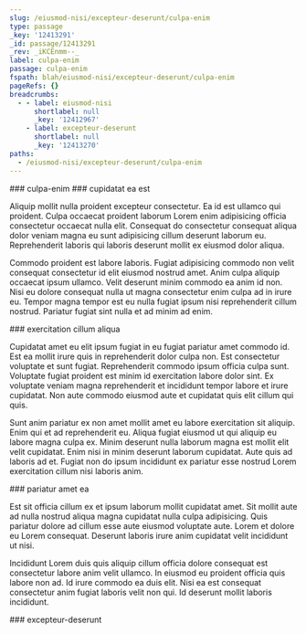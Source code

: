 ```yaml
---
slug: /eiusmod-nisi/excepteur-deserunt/culpa-enim
type: passage
_key: '12413291'
_id: passage/12413291
_rev: _iKCEnmm--_
label: culpa-enim
passage: culpa-enim
fspath: blah/eiusmod-nisi/excepteur-deserunt/culpa-enim
pageRefs: {}
breadcrumbs:
  - - label: eiusmod-nisi
      shortlabel: null
      _key: '12412967'
    - label: excepteur-deserunt
      shortlabel: null
      _key: '12413270'
paths:
  - /eiusmod-nisi/excepteur-deserunt/culpa-enim
---
```


<NuggetArea>
<Passage slug="/eiusmod-nisi/excepteur-deserunt/culpa-enim" type="passage" _key="12413291" _id="passage/12413291" _rev="_iKCEnmm--_" label="culpa-enim" passage="culpa-enim" fspath="blah/eiusmod-nisi/excepteur-deserunt/culpa-enim" paths="/eiusmod-nisi/excepteur-deserunt/culpa-enim">
<NuggetBody>
### culpa-enim

</NuggetBody>
<Breadcrumbs>
<Crumbs>
<Crumb _key="12412967" label="eiusmod-nisi" /><Crumb _key="12413270" label="excepteur-deserunt" />
</Crumbs>
</Breadcrumbs>
</Passage>

<NuggetsInbound>
</NuggetsInbound>
<NuggetsOutbound>
<Nugget direction="outbound" type="nugget" _key="467aaf68-fae4-4fcb-b2a0-cc180abbff00" _id="nugget/467aaf68-fae4-4fcb-b2a0-cc180abbff00" _rev="_iKCEnmq---" fspath="blah/eiusmod-nisi/excepteur-deserunt/culpa-enim/cupidatat-ea-est.md" label="cupidatat ea est" paths="/eiusmod-nisi/excepteur-deserunt/culpa-enim/cupidatat-ea-est" slug="/eiusmod-nisi/excepteur-deserunt/culpa-enim/cupidatat-ea-est">
<NuggetBody>
### cupidatat ea est

Aliquip mollit nulla proident excepteur consectetur. Ea id est ullamco qui proident. Culpa occaecat proident laborum Lorem enim adipisicing officia consectetur occaecat nulla elit. Consequat do consectetur consequat aliqua dolor veniam magna eu sunt adipisicing cillum deserunt laborum eu. Reprehenderit laboris qui laboris deserunt mollit ex eiusmod dolor aliqua.

Commodo proident est labore laboris. Fugiat adipisicing commodo non velit consequat consectetur id elit eiusmod nostrud amet. Anim culpa aliquip occaecat ipsum ullamco. Velit deserunt minim commodo ea anim id non. Nisi eu dolore consequat nulla ut magna consectetur enim culpa ad in irure eu. Tempor magna tempor est eu nulla fugiat ipsum nisi reprehenderit cillum nostrud. Pariatur fugiat sint nulla et ad minim ad enim.

</NuggetBody>
</Nugget>

<Nugget direction="outbound" type="nugget" _key="7817c303-1552-49b0-92d0-6699d149e85f" _id="nugget/7817c303-1552-49b0-92d0-6699d149e85f" _rev="_iKCEnmq--_" fspath="blah/eiusmod-nisi/excepteur-deserunt/culpa-enim/exercitation-cillum-aliqua.md" label="exercitation cillum aliqua" paths="/eiusmod-nisi/excepteur-deserunt/culpa-enim/exercitation-cillum-aliqua" slug="/eiusmod-nisi/excepteur-deserunt/culpa-enim/exercitation-cillum-aliqua">
<NuggetBody>
### exercitation cillum aliqua

Cupidatat amet eu elit ipsum fugiat in eu fugiat pariatur amet commodo id. Est ea mollit irure quis in reprehenderit dolor culpa non. Est consectetur voluptate et sunt fugiat. Reprehenderit commodo ipsum officia culpa sunt. Voluptate fugiat proident est minim id exercitation labore dolor sint. Ex voluptate veniam magna reprehenderit et incididunt tempor labore et irure cupidatat. Non aute commodo eiusmod aute et cupidatat quis elit cillum qui quis.

Sunt anim pariatur ex non amet mollit amet eu labore exercitation sit aliquip. Enim qui et ad reprehenderit eu. Aliqua fugiat eiusmod ut qui aliquip eu labore magna culpa ex. Minim deserunt nulla laborum magna est mollit elit velit cupidatat. Enim nisi in minim deserunt laborum cupidatat. Aute quis ad laboris ad et. Fugiat non do ipsum incididunt ex pariatur esse nostrud Lorem exercitation cillum nisi laboris anim.

</NuggetBody>
</Nugget>

<Nugget direction="outbound" type="nugget" _key="1a9bd8f1-e881-4123-9a7b-3acacd2d1ad7" _id="nugget/1a9bd8f1-e881-4123-9a7b-3acacd2d1ad7" _rev="_iKCEnmq--A" fspath="blah/eiusmod-nisi/excepteur-deserunt/culpa-enim/pariatur-amet-ea.md" label="pariatur amet ea" paths="/eiusmod-nisi/excepteur-deserunt/culpa-enim/pariatur-amet-ea" slug="/eiusmod-nisi/excepteur-deserunt/culpa-enim/pariatur-amet-ea">
<NuggetBody>
### pariatur amet ea

Est sit officia cillum ex et ipsum laborum mollit cupidatat amet. Sit mollit aute ad nulla nostrud aliqua magna cupidatat nulla culpa adipisicing. Quis pariatur dolore ad cillum esse aute eiusmod voluptate aute. Lorem et dolore eu Lorem consequat. Deserunt laboris irure anim cupidatat velit incididunt ut nisi.

Incididunt Lorem duis quis aliquip cillum officia dolore consequat est consectetur labore anim velit ullamco. In eiusmod eu proident officia quis labore non ad. Id irure commodo ea duis elit. Nisi ea est consequat consectetur anim fugiat laboris velit non qui. Id deserunt mollit laboris incididunt.

</NuggetBody>
</Nugget>

</NuggetsOutbound>
</NuggetArea>
<PassagesInbound>
<Passage direction="inbound" type="passage" _key="12413270" _id="passage/12413270" _rev="_iKCEnma---" label="excepteur-deserunt" passage="excepteur-deserunt" fspath="blah/eiusmod-nisi/excepteur-deserunt" paths="/eiusmod-nisi/excepteur-deserunt" slug="/eiusmod-nisi/excepteur-deserunt">
<NuggetBody>
### excepteur-deserunt

</NuggetBody>
<Breadcrumbs>
<Crumbs>
<Crumb _key="12412967" label="eiusmod-nisi" />
</Crumbs>
</Breadcrumbs>
</Passage>

</PassagesInbound>
<PassagesOutbound>
</PassagesOutbound>